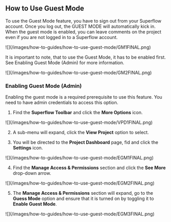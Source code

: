 ## How to Use Guest Mode

To use the Guest Mode feature, you have to sign out from your Superflow account. Once you log out, the GUEST MODE will automatically kick in. When the guest mode is enabled, you can leave comments on the project even if you are not logged in to a Superflow account.

<Frame>
![](/images/how-to-guides/how-to-use-guest-mode/GM1FINAL.png)
</Frame>

It is important to note, that to use the Guest Mode, it has to be enabled first. See Enabling Guest Mode (Admin) for more information.

<Frame>
![](/images/how-to-guides/how-to-use-guest-mode/GM2FINAL.png)
</Frame>

### Enabling Guest Mode (Admin)

Enabling the guest mode is a required prerequisite to use this feature. You need to have admin credentials to access this option.

1. Find the **Superflow Toolbar** and click the **More Options** icon.

<Frame>
![](/images/how-to-guides/how-to-use-guest-mode/VPD1FINAL.png)
</Frame>

2. A sub-menu will expand, click the **View Project** option to select.

3. You will be directed to the **Project Dashboard** page, fid and click the **Settings** icon.

<Frame>
![](/images/how-to-guides/how-to-use-guest-mode/EGM1FINAL.png)
</Frame>

4. Find the **Manage Access & Permissions** section and click the **See More** drop-down arrow.

<Frame>
![](/images/how-to-guides/how-to-use-guest-mode/EGM2FINAL.png)
</Frame>

5. The **Manage Access & Permissions** section will expand, go to the **Guess Mode** option and ensure that it is turned on by toggling it to **Enable Guest Mode**.

<Frame>
![](/images/how-to-guides/how-to-use-guest-mode/EGM3FINAL.png)
</Frame>


